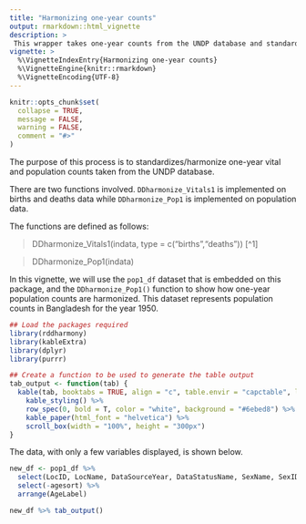 ```yaml
---
title: "Harmonizing one-year counts"
output: rmarkdown::html_vignette
description: >
 This wrapper takes one-year counts from the UNDP database and standardizes/harmonizes them.
vignette: >
  %\VignetteIndexEntry{Harmonizing one-year counts}
  %\VignetteEngine{knitr::rmarkdown}
  %\VignetteEncoding{UTF-8}
---
```


```r
knitr::opts_chunk$set(
  collapse = TRUE,
  message = FALSE,
  warning = FALSE,
  comment = "#>"
)
```

The purpose of this process is to standardizes/harmonize one-year vital and population counts taken from the UNDP database.

There are two functions involved. `DDharmonize_Vitals1` is implemented on births and deaths data while `DDharmonize_Pop1` is implemented on population data.

The functions are defined as follows:

> DDharmonize_Vitals1(indata, type = c("births","deaths")) [^1]

> DDharmonize_Pop1(indata)


In this vignette, we will use the `pop1_df` dataset that is embedded on this package, and the `DDharmonize_Pop1()` function to show how one-year population counts are harmonized. This dataset represents population counts in Bangladesh for the year 1950.

```r
## Load the packages required
library(rddharmony)
library(kableExtra)
library(dplyr)
library(purrr)

## Create a function to be used to generate the table output
tab_output <- function(tab) {
  kable(tab, booktabs = TRUE, align = "c", table.envir = "capctable", longtable = TRUE) %>%
    kable_styling() %>%
    row_spec(0, bold = T, color = "white", background = "#6ebed8") %>%
    kable_paper(html_font = "helvetica") %>%
    scroll_box(width = "100%", height = "300px")
}
```



The data, with only a few variables displayed, is shown below.

```r
new_df <- pop1_df %>%
  select(LocID, LocName, DataSourceYear, DataStatusName, SexName, SexID, DataSourceYear, TimeLabel, TimeMid, starts_with("Age"), DataValue, SeriesID) %>%
  select(-agesort) %>%
  arrange(AgeLabel)

new_df %>% tab_output()
```
